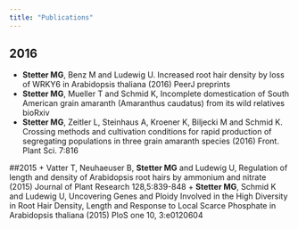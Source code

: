 ```yaml
---
title: "Publications"
---
```

## 2016
+ **Stetter MG**, Benz M and Ludewig U. Increased root hair density by loss of WRKY6 in Arabidopsis thaliana (2016) PeerJ preprints
+ **Stetter MG**, Mueller T and Schmid K, Incomplete domestication of South American grain amaranth (Amaranthus caudatus) from its wild relatives bioRxiv
+ **Stetter MG**, Zeitler L, Steinhaus A, Kroener K, Biljecki M and Schmid K. Crossing methods and cultivation conditions for rapid production of segregating populations in three grain amaranth species (2016) Front. Plant Sci. 7:816

##2015
+ Vatter T, Neuhaeuser B, **Stetter MG** and Ludewig U, Regulation of length and density of Arabidopsis root hairs by ammonium and nitrate (2015) Journal of Plant Research 128,5:839-848
+ **Stetter MG**, Schmid K and Ludewig U, Uncovering Genes and Ploidy Involved in the High Diversity in Root Hair Density, Length and Response to Local Scarce Phosphate in Arabidopsis thaliana (2015) PloS one 10, 3:e0120604